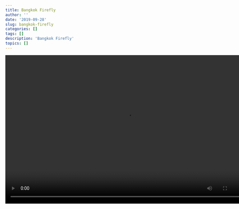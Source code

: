 ```yaml
---
title: Bangkok Firefly
author: ''
date: '2019-09-28'
slug: bangkok-firefly
categories: []
tags: []
description: 'Bangkok Firefly'
topics: []
---
```


<video width="760" height="465" controls>
  <source src="https://media.qyer.com/inspire/source/20180416/yinghuochong.mp4" type="video/mp4">
</video>